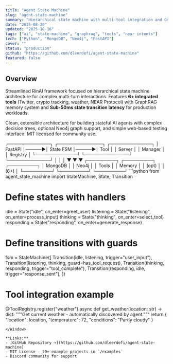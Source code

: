 ```yaml
---
title: "Agent State Machine"
slug: "agent-state-machine"
summary: "Hierarchical state machine with multi-tool integration and GraphRAG"
date: "2025-08-20"
updated: "2025-10-16"
tags: ["ai", "state-machine", "graphrag", "tools", "near intents"]
tech: ["Python", "MongoDB", "Neo4j", "FastAPI"]
cover: ""
status: "production"
github: "https://github.com/dleerdefi/agent-state-machine"
featured: false
---
```


## Overview

Streamlined RinAI framework focused on hierarchical state machine architecture for complex multi-turn interactions. Features **6+ integrated tools** (Twitter, crypto tracking, weather, NEAR Protocol) with GraphRAG memory system and **Sub-50ms state transition latency** for production workloads.

Clean, extensible architecture for building stateful AI agents with complex decision trees, optional Neo4j graph support, and simple web-based testing interface. MIT licensed for community use.

<Terminal cmd="state machine architecture">
┌─────────────┐      ┌──────────────┐      ┌─────────────┐
│   FastAPI   │─────▶│  State FSM   │─────▶│  Tool       │
│   Server    │      │  Manager     │      │  Registry   │
└─────────────┘      └──────────────┘      └─────────────┘
       │                     │                      │
       ▼                     ▼                      ▼
  ┌─────────┐          ┌─────────┐          ┌─────────┐
  │ MongoDB │          │  Neo4j  │          │  Tools  │
  │ Memory  │          │ (opt)   │          │ (6+)    │
  └─────────┘          └─────────┘          └─────────┘
</Terminal>

<Window title="state_machine_example.py">
```python
from agent_state_machine import StateMachine, State, Transition

# Define states with handlers
idle = State("idle", on_enter=greet_user)
listening = State("listening", on_enter=process_input)
thinking = State("thinking", on_enter=select_tool)
responding = State("responding", on_enter=generate_response)

# Define transitions with guards
fsm = StateMachine([
    Transition(idle, listening, trigger="user_input"),
    Transition(listening, thinking, guard=has_tool_request),
    Transition(thinking, responding, trigger="tool_complete"),
    Transition(responding, idle, trigger="response_sent"),
])

# Tool integration example
@ToolRegistry.register("weather")
async def get_weather(location: str) -> dict:
    """Get current weather - automatically discovered by agent."""
    return {
        "location": location,
        "temperature": 72,
        "conditions": "Partly cloudy"
    }
```
</Window>

**Links:**
- [GitHub Repository →](https://github.com/dleerdefi/agent-state-machine)
- MIT License - 20+ example projects in `/examples`
- Discord community for support
